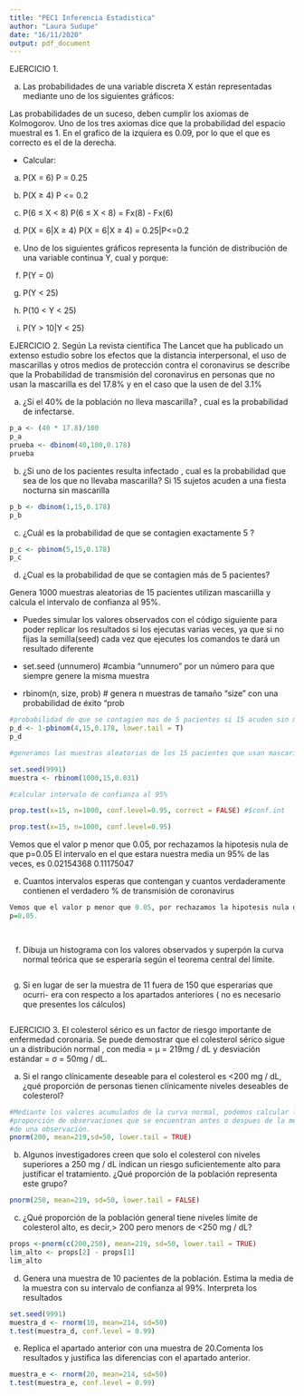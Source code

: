```yaml
---
title: "PEC1 Inferencia Estadistica"
author: "Laura Sudupe"
date: "16/11/2020"
output: pdf_document
---
```



EJERCICIO 1.

a) Las probabilidades de una variable discreta X están representadas mediante
uno de los siguientes gráficos:

Las probabilidades de un suceso, deben cumplir los axiomas de Kolmogorov. Uno 
de los tres axiomas dice que la probabilidad del espacio muestral es 1. En el
grafico de la izquiera es 0.09, por lo que el que es correcto es el de la 
derecha.

- Calcular:

a) P(X = 6)
P = 0.25
b) P(X ≥ 4)
P <= 0.2
c) P(6 ≤ X < 8)
P(6 ≤ X < 8) = Fx(8) - Fx(6)
d) P(X = 6|X ≥ 4)
P(X = 6|X ≥ 4) = 0.25|P<=0.2

b) Uno de los siguientes gráficos representa la función de distribución de una
variable continua Y, cual y porque:

a) P(Y = 0)
b) P(Y < 25)
c) P(10 < Y < 25)
d) P(Y > 10|Y < 25)




EJERCICIO 2.
Según La revista científica The Lancet que ha publicado un extenso estudio sobre 
los efectos que la distancia interpersonal, el uso de mascarillas y otros medios
de protección contra el coronavirus se describe que la Probabilidad de 
transmisión del coronavirus en personas que no usan la mascarilla es del 17.8% y
en el caso  que la usen de del 3.1%

a) ¿Si el 40% de la población no lleva mascarilla? , cual es la probabilidad de
infectarse.
```r
p_a <- (40 * 17.8)/100
p_a
prueba <- dbinom(40,100,0.178)
prueba
```
b) ¿Si uno de los pacientes resulta infectado , cual es la probabilidad que sea 
de los que no llevaba mascarilla?
Si 15 sujetos acuden a una fiesta nocturna sin mascarilla
```r
p_b <- dbinom(1,15,0.178)
p_b
```


c) ¿Cuál es la probabilidad de que se contagien exactamente 5 ?
```r
p_c <- pbinom(5,15,0.178)
p_c
```
d) ¿Cual es la probabilidad de que se contagien más de 5 pacientes?

Genera 1000 muestras aleatorias de 15 pacientes utilizan mascariilla y calcula 
el intervalo de confianza al 95%.

- Puedes simular los valores observados con el código siguiente para poder 
replicar los resultados si los ejecutas varias veces, ya que si no fijas la 
semilla(seed) cada vez que ejecutes los comandos te dará un resultado
diferente

- set.seed (unnumero) #cambia “unnumero” por un número para que siempre genere 
la misma muestra

- rbinom(n, size, prob) # genera n muestras de tamaño “size” con una 
probabilidad de éxito "prob

```r
#probabilidad de que se contagien mas de 5 pacientes si 15 acuden sin mascarilla
p_d <- 1-pbinom(4,15,0.178, lower.tail = T)
p_d

#generamos las muestras aleatorias de los 15 pacientes que usan mascarilla

set.seed(9991)
muestra <- rbinom(1000,15,0.031)

#calcular intervalo de confianza al 95%

prop.test(x=15, n=1000, conf.level=0.95, correct = FALSE) #$conf.int

```

```r
prop.test(x=15, n=1000, conf.level=0.95)
```





Vemos que el valor p menor que 0.05, por rechazamos la hipotesis nula de que p=0.05
El intervalo en el que estara nuestra media un 95% de las veces, 
es 0.02154368 0.11175047




e) Cuantos intervalos esperas que contengan y cuantos verdaderamente contienen
el verdadero % de transmisión de coronavirus
```r
Vemos que el valor p menor que 0.05, por rechazamos la hipotesis nula de que 
p=0.05.

 
```


f) Dibuja un histograma con los valores observados y superpón la curva normal
teórica que se esperaría según el teorema central del límite.
```r

```

g) Si en lugar de ser la muestra de 11 fuera de 150 que esperarias que ocurri-
era con respecto a los apartados anteriores ( no es necesario que presentes los
cálculos)
```r

```




EJERCICIO 3.
El colesterol sérico es un factor de riesgo importante de enfermedad coronaria. 
Se puede demostrar que el colesterol sérico sigue un a distribución normal , con
media = μ = 219mg / dL y desviación estándar = σ = 50mg / dL.


a) Si el rango clínicamente deseable para el colesterol es <200 mg / dL, ¿qué
proporción de personas tienen clínicamente niveles deseables de colesterol?
```r
#Mediante los valores acumulados de la curva normal, podemos calcular la 
#proporción de observaciones que se encuentran antes o despues de la medida
#de una observación.
pnorm(200, mean=219,sd=50, lower.tail = TRUE)
```


b) Algunos investigadores creen que solo el colesterol con niveles superiores a
250 mg / dL indican un riesgo suficientemente alto para justificar el 
tratamiento. ¿Qué proporción de la población representa este grupo?
```r
pnorm(250, mean=219, sd=50, lower.tail = FALSE)
```


c) ¿Qué proporción de la población general tiene niveles límite de colesterol 
alto, es decir,> 200 pero menors de <250 mg / dL?
```r
props <-pnorm(c(200,250), mean=219, sd=50, lower.tail = TRUE)
lim_alto <- props[2] - props[1]
lim_alto
```


d) Genera una muestra de 10 pacientes de la población. Estima la media de la
muestra con su intervalo de confianza al 99%. Interpreta los resultados
```r
set.seed(9991)
muestra_d <- rnorm(10, mean=214, sd=50)
t.test(muestra_d, conf.level = 0.99)
```


e) Replica el apartado anterior con una muestra de 20.Comenta los resultados y
justifica las diferencias con el apartado anterior.

```r
muestra_e <- rnorm(20, mean=214, sd=50)
t.test(muestra_e, conf.level = 0.99)
```

